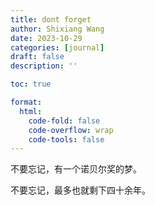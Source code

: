 ```yaml
---
title: dont forget
author: Shixiang Wang
date: 2023-10-29
categories: [journal]
draft: false
description: ''

toc: true

format:
  html:
    code-fold: false
    code-overflow: wrap
    code-tools: false
---
```


不要忘记，有一个诺贝尔奖的梦。

不要忘记，最多也就剩下四十余年。

